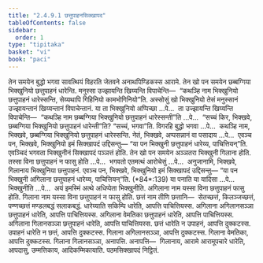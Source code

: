 ```yaml
---
title: "2.4.9.1 छत्तुपाहनसिक्खापद"
tableOfContents: false
sidebar:
  order: 1
type: "tipitaka"
basket: "vi"
book: "paci"
---
```



<DynamicBreadcrumb />

<Division number="1178" book="paci">

<Paragraph number="3425" book="paci">
तेन समयेन बुद्धो भगवा सावत्थियं विहरति जेतवने अनाथपिण्डिकस्स आरामे. तेन खो पन समयेन छब्बग्गिया भिक्खुनियो छत्तुपाहनं धारेन्ति. मनुस्सा उज्झायन्ति खिय्यन्ति विपाचेन्ति—  “कथञ्हि नाम भिक्खुनियो छत्तुपाहनं धारेस्सन्ति, सेय्यथापि गिहिनियो कामभोगिनियो”ति.
</Paragraph>

<Paragraph number="3426" book="paci">
अस्सोसुं खो भिक्खुनियो तेसं मनुस्सानं उज्झायन्तानं खिय्यन्तानं विपाचेन्तानं. या ता भिक्खुनियो अप्पिच्छा …पे…  ता उज्झायन्ति खिय्यन्ति विपाचेन्ति—  “कथञ्हि नाम छब्बग्गिया भिक्खुनियो छत्तुपाहनं धारेस्सन्ती”ति …पे…  “सच्चं किर, भिक्खवे, छब्बग्गिया भिक्खुनियो छत्तुपाहनं धारेन्ती”ति? “सच्चं, भगवा”ति. विगरहि बुद्धो भगवा …पे…  कथञ्हि नाम, भिक्खवे, छब्बग्गिया भिक्खुनियो छत्तुपाहनं धारेस्सन्ति. नेतं, भिक्खवे, अप्पसन्नानं वा पसादाय …पे…  एवञ्च पन, भिक्खवे, भिक्खुनियो इमं सिक्खापदं उद्दिसन्तु—
</Paragraph>

<Paragraph number="3427" book="paci">
<Emphasis>“या पन भिक्खुनी छत्तुपाहनं धारेय्य, पाचित्तियन्”</Emphasis>ति.
</Paragraph>

<Paragraph number="3428" book="paci">
एवञ्चिदं भगवता भिक्खुनीनं सिक्खापदं पञ्ञत्तं होति.
</Paragraph>

</Division>
<Division number="1179" book="paci">

<Paragraph number="3429" book="paci">
तेन खो पन समयेन अञ्ञतरा भिक्खुनी गिलाना होति. तस्सा विना छत्तुपाहनं न फासु होति …पे…  भगवतो एतमत्थं आरोचेसुं …पे…  अनुजानामि, भिक्खवे, गिलानाय भिक्खुनिया छत्तुपाहनं. एवञ्च पन, भिक्खवे, भिक्खुनियो इमं सिक्खापदं उद्दिसन्तु—
</Paragraph>

</Division>
<Division number="1180" book="paci">

<Paragraph number="3430" book="paci">
<Emphasis>“या पन भिक्खुनी अगिलाना छत्तुपाहनं धारेय्य, पाचित्तियन्”</Emphasis>ति. (*84*:<Emphasis>139</Emphasis>)
</Paragraph>

</Division>
<Division number="1181" book="paci">

<Paragraph number="3431" book="paci">
<Emphasis>या पना</Emphasis>ति या यादिसा …पे…  <Emphasis>भिक्खुनी</Emphasis>ति …पे…  अयं इमस्मिं अत्थे अधिप्पेता भिक्खुनीति.
</Paragraph>

<Paragraph number="3432" book="paci">
<Emphasis>अगिलाना</Emphasis> नाम यस्सा विना छत्तुपाहनं फासु होति.
</Paragraph>

<Paragraph number="3433" book="paci">
<Emphasis>गिलाना</Emphasis> नाम यस्सा विना छत्तुपाहनं न फासु होति.
</Paragraph>

<Paragraph number="3434" book="paci">
<Emphasis>छत्तं</Emphasis> नाम तीणि छत्तानि—  सेतच्छत्तं, किलञ्जच्छत्तं, पण्णच्छत्तं मण्डलबद्धं सलाकबद्धं. <Emphasis>धारेय्या</Emphasis>ति सकिम्पि धारेति, आपत्ति पाचित्तियस्स.
</Paragraph>

</Division>
<Division number="1182" book="paci">

<Paragraph number="3435" book="paci">
अगिलाना अगिलानसञ्ञा छत्तुपाहनं धारेति, आपत्ति पाचित्तियस्स. अगिलाना वेमतिका छत्तुपाहनं धारेति, आपत्ति पाचित्तियस्स. अगिलाना गिलानसञ्ञा छत्तुपाहनं धारेति, आपत्ति पाचित्तियस्स.
</Paragraph>

<Paragraph number="3436" book="paci">
छत्तं धारेति न उपाहनं, आपत्ति दुक्कटस्स. उपाहनं धारेति न छत्तं, आपत्ति दुक्कटस्स. गिलाना अगिलानसञ्ञा, आपत्ति दुक्कटस्स. गिलाना वेमतिका, आपत्ति दुक्कटस्स. गिलाना गिलानसञ्ञा, अनापत्ति.
</Paragraph>

</Division>
<Division number="1183" book="paci">

<Paragraph number="3437" book="paci">
अनापत्ति—  गिलानाय, आरामे आरामूपचारे धारेति, आपदासु, उम्मत्तिकाय, आदिकम्मिकायाति.

</Paragraph>
</Division>

<Paragraph number="3438" type="center" book="paci">
पठमसिक्खापदं निट्ठितं.
</Paragraph>